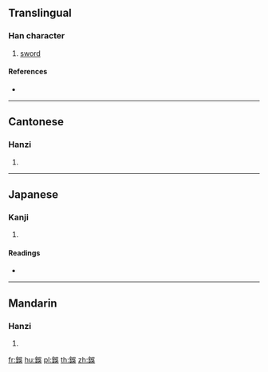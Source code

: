 {{character info/new}}
==Translingual==

===Han character===
{{Han char|rn=167|rad=金|as=07|sn=15|four=86134|canj=CRMK,CRVK}}

# [[sword]]

====References====
* {{Han ref|kx=1307.200|dkj=40464|dj=1809.270|hdz=64207.090|uh=92D8|ud=37592|bh=E86B|bd=59499}}

----

==Cantonese==

===Hanzi===
{{yue-hanzi|jyut=|y=ng4}}

# {{defn|lang=yue|sort=金07}}

----

==Japanese==

===Kanji===
{{ja-kanji|grade=|rs=金07}}

# {{defn|lang=ja|sort=金07}}

====Readings====
* {{ja-readings|on=[[か]] (ka), [[げ]] (ge), [[こ]] (ko), [[ご]] (go)|kun=[[すき]] (suki)|nanori=}}

----

==Mandarin==

===Hanzi===
{{cmn-hanzi|pin=[[huá]] ([[hua2]]), [[wú]] ([[wu2]])|wg=hua<sup>2</sup>, wu<sup>2</sup>}}

# {{defn|lang=cmn|sort=金07}}

[[fr:鋘]]
[[hu:鋘]]
[[pl:鋘]]
[[th:鋘]]
[[zh:鋘]]